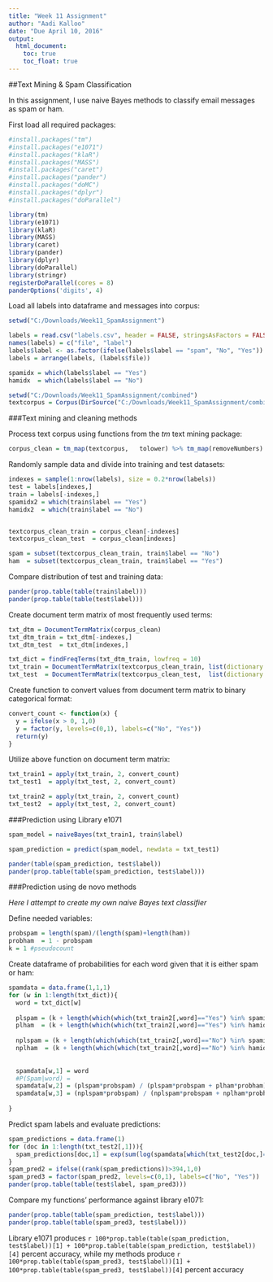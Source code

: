 ---
title: "Week 11 Assignment"
author: "Aadi Kalloo"
date: "Due April 10, 2016"
output:
  html_document:
    toc: true
    toc_float: true
---

##Text Mining & Spam Classification

In this assignment, I use naive Bayes methods to classify email messages as spam or ham.

First load all required packages:
```{r, warning=FALSE, message = FALSE}
#install.packages("tm")
#install.packages("e1071")
#install.packages("klaR")
#install.packages("MASS")
#install.packages("caret")
#install.packages("pander")
#install.packages("doMC")
#install.packages("dplyr")
#install.packages("doParallel")

library(tm)
library(e1071)
library(klaR)
library(MASS)
library(caret)
library(pander)
library(dplyr)
library(doParallel)
library(stringr)
registerDoParallel(cores = 8)
panderOptions('digits', 4)
```


Load all labels into dataframe and messages into corpus:
```{r}
setwd("C:/Downloads/Week11_SpamAssignment")

labels = read.csv("labels.csv", header = FALSE, stringsAsFactors = FALSE)
names(labels) = c("file", "label")
labels$label <- as.factor(ifelse(labels$label == "spam", "No", "Yes"))
labels = arrange(labels, (labels$file))

spamidx = which(labels$label == "Yes")
hamidx  = which(labels$label == "No")

setwd("C:/Downloads/Week11_SpamAssignment/combined")
textcorpus = Corpus(DirSource("C:/Downloads/Week11_SpamAssignment/combined"))
```

###Text mining and cleaning methods

Process text corpus using functions from the _tm_ text mining package:
```{r}
corpus_clean = tm_map(textcorpus,   tolower) %>% tm_map(removeNumbers) %>% tm_map(removeWords, stopwords()) %>% tm_map(removePunctuation) %>% tm_map(stripWhitespace) %>% tm_map(PlainTextDocument)

```

Randomly sample data and divide into training and test datasets:
```{r}
indexes = sample(1:nrow(labels), size = 0.2*nrow(labels))
test = labels[indexes,]
train = labels[-indexes,]
spamidx2 = which(train$label == "Yes")
hamidx2  = which(train$label == "No")


textcorpus_clean_train = corpus_clean[-indexes]
textcorpus_clean_test  = corpus_clean[indexes]

spam = subset(textcorpus_clean_train, train$label == "No")
ham  = subset(textcorpus_clean_train, train$label == "Yes")
```

Compare distribution of test and training data:
```{r}
pander(prop.table(table(train$label)))
pander(prop.table(table(test$label)))
```

Create document term matrix of most frequently used terms:
```{r}

txt_dtm = DocumentTermMatrix(corpus_clean)
txt_dtm_train = txt_dtm[-indexes,]
txt_dtm_test  = txt_dtm[indexes,]

txt_dict = findFreqTerms(txt_dtm_train, lowfreq = 10)
txt_train = DocumentTermMatrix(textcorpus_clean_train, list(dictionary = txt_dict))
txt_test  = DocumentTermMatrix(textcorpus_clean_test,  list(dictionary = txt_dict))
```

Create function to convert values from document term matrix to binary categorical format:
```{r}
convert_count <- function(x) {
  y = ifelse(x > 0, 1,0)
  y = factor(y, levels=c(0,1), labels=c("No", "Yes"))
  return(y)
}
```

Utilize above function on document term matrix:
```{r}
txt_train1 = apply(txt_train, 2, convert_count)
txt_test1  = apply(txt_test, 2, convert_count)

txt_train2 = apply(txt_train, 2, convert_count)
txt_test2  = apply(txt_test, 2, convert_count)
```

###Prediction using Library e1071
```{r}
spam_model = naiveBayes(txt_train1, train$label)

spam_prediction = predict(spam_model, newdata = txt_test1)

pander(table(spam_prediction, test$label))
pander(prop.table(table(spam_prediction, test$label)))
```

###Prediction using de novo methods

*Here I attempt to create my own naive Bayes text classifier*

Define needed variables:
```{r}
probspam = length(spam)/(length(spam)+length(ham))
probham  = 1 - probspam
k = 1 #pseudocount
```

Create dataframe of probabilities for each word given that it is either spam or ham:
```{r}
spamdata = data.frame(1,1,1)
for (w in 1:length(txt_dict)){
  word = txt_dict[w]
  
  plspam = (k + length(which(which(txt_train2[,word]=="Yes") %in% spamidx2)))/(2*k + length(which(txt_train2[,word]=="Yes")))
  plham  = (k + length(which(which(txt_train2[,word]=="Yes") %in% hamidx2)))/(2*k  + length(which(txt_train2[,word]=="Yes")))
  
  nplspam = (k + length(which(which(txt_train2[,word]=="No") %in% spamidx2)))/(2*k + length(which(txt_train2[,word]=="No")))
  nplham  = (k + length(which(which(txt_train2[,word]=="No") %in% hamidx2)))/(2*k  + length(which(txt_train2[,word]=="No")))
  
  
  spamdata[w,1] = word
  #P(Spam|word) = 
  spamdata[w,2] = (plspam*probspam) / (plspam*probspam + plham*probham)
  spamdata[w,3] = (nplspam*probspam) / (nplspam*probspam + nplham*probham)
  
}
```

Predict spam labels and evaluate predictions:
```{r}
spam_predictions = data.frame(1)
for (doc in 1:length(txt_test2[,1])){
  spam_predictions[doc,1] = exp(sum(log(spamdata[which(txt_test2[doc,]=="Yes"),2])))
}
spam_pred2 = ifelse((rank(spam_predictions))>394,1,0)
spam_pred3 = factor(spam_pred2, levels=c(0,1), labels=c("No", "Yes"))
pander(prop.table(table(test$label, spam_pred3)))
```

Compare my functions' performance against library e1071:
```{r}
pander(prop.table(table(spam_prediction, test$label)))
pander(prop.table(table(spam_pred3, test$label)))

```

Library e1071 produces `r 100*prop.table(table(spam_prediction, test$label))[1] + 100*prop.table(table(spam_prediction, test$label))[4]` percent accuracy, while my methods produce `r 100*prop.table(table(spam_pred3, test$label))[1] + 100*prop.table(table(spam_pred3, test$label))[4]` percent accuracy
